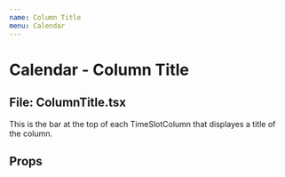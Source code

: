 ```yaml
---
name: Column Title
menu: Calendar
---
```



# Calendar - Column Title
## File: ColumnTitle.tsx

This is the bar at the top of each TimeSlotColumn that displayes a title of the column.

## Props

<Props of={ColumnTitle} />
